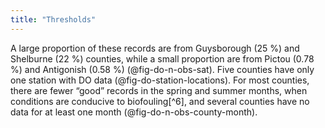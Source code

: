 ```yaml
---
title: "Thresholds"
---
```


A large proportion of these records are from Guysborough (25 %) and Shelburne (22 %) counties, while a small proportion are from Pictou (0.78 %) and Antigonish (0.58 %) (@fig-do-n-obs-sat). Five counties have only one station with DO data (@fig-do-station-locations). For most counties, there are fewer "good" records in the spring and summer months, when conditions are conducive to biofouling[^6], and several counties have no data for at least one month (@fig-do-n-obs-county-month).